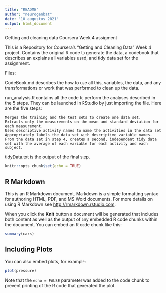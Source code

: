 ---
title: "README"
author: "neurogenbat"
date: "10 augustus 2021"
output: html_document
---
Getting and cleaning data Coursera Week 4 assigment



This is a Repository for Coursera's "Getting and Cleaning Data" Week 4 project. Contains the original R code to generate the data, a codebook that describes an explains all variables used, and tidy data set for the assignment.

Files:

CodeBook.md describes the how to use all this, variables, the data, and any transformations or work that was performed to clean up the data.

run_analysis.R contains all the code to perform the analyses described in the 5 steps. They can be launched in RStudio by just importing the file. Here are the five steps:

    Merges the training and the test sets to create one data set.
    Extracts only the measurements on the mean and standard deviation for each measurement.
    Uses descriptive activity names to name the activities in the data set
    Appropriately labels the data set with descriptive variable names.
    From the data set in step 4, creates a second, independent tidy data set with the average of each variable for each activity and each subject.

tidyData.txt is the output of the final step.

```{r setup, include=FALSE}
knitr::opts_chunk$set(echo = TRUE)
```

## R Markdown

This is an R Markdown document. Markdown is a simple formatting syntax for authoring HTML, PDF, and MS Word documents. For more details on using R Markdown see <http://rmarkdown.rstudio.com>.

When you click the **Knit** button a document will be generated that includes both content as well as the output of any embedded R code chunks within the document. You can embed an R code chunk like this:

```{r cars}
summary(cars)
```

## Including Plots

You can also embed plots, for example:

```{r pressure, echo=FALSE}
plot(pressure)
```

Note that the `echo = FALSE` parameter was added to the code chunk to prevent printing of the R code that generated the plot.
